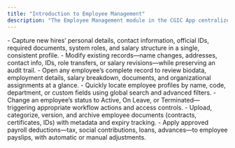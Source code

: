 ```yaml
---
title: "Introduction to Employee Management"
description: "The Employee Management module in the CGIC App centralizes all HR functions—streamlining onboarding, data updates, record retrieval, status changes, document handling, and payroll deductions."
---
```


<CardGroup cols={2}>
  <Card title="Add Employee" icon="person-circle-plus" iconType="duotone" href="https://cgic.mintlify.app/hr/employee-management/add-employee">
    - Capture new hires’ personal details, contact information, official IDs, required documents, system roles, and salary structure in a single, consistent profile.
  </Card>
  <Card title="Update Employee" icon="arrow-up-short-wide" iconType="duotone" href="https://cgic.mintlify.app/hr/employee-management/update-employee">
    - Modify existing records—name changes, addresses, contact info, IDs, role transfers, or salary revisions—while preserving an audit trail.
  </Card>
  <Card title="View Profile" icon="eyes" iconType="duotone" href="https://cgic.mintlify.app/hr/employee-management/view-profile">
    - Open any employee’s complete record to review biodata, employment details, salary breakdown, documents, and organizational assignments at a glance.
  </Card>
  <Card title="Search Records" icon="magnifying-glass-plus" iconType="duotone" href="https://cgic.mintlify.app/hr/employee-management/search-records">
    - Quickly locate employee profiles by name, code, department, or custom fields using global search and advanced filters.
  </Card>
  <Card title="Update Status" icon="arrow-up-right-dots" iconType="duotone" href="https://cgic.mintlify.app/hr/employee-management/update-status">
    - Change an employee’s status to Active, On Leave, or Terminated—triggering appropriate workflow actions and access controls.
  </Card>
  <Card title="Manage Documents" icon="file-circle-plus" iconType="duotone" href="https://cgic.mintlify.app/hr/employee-management/manage-documents">
    - Upload, categorize, version, and archive employee documents (contracts, certificates, IDs) with metadata and expiry tracking.
  </Card>
  <Card title="Record Deductions" icon="chart-pie-simple-circle-dollar" iconType="duotone" href="https://cgic.mintlify.app/hr/employee-management/record-deductions">
    - Apply approved payroll deductions—tax, social contributions, loans, advances—to employee payslips, with automatic or manual adjustments.
  </Card>
</CardGroup>